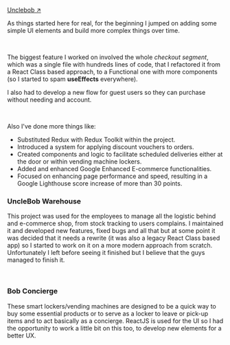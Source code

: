 [Unclebob ↗](https://unclebob.ro)

As things started here for real, for the beginning I jumped on adding some simple UI elements and build more complex things over time.

<br />

The biggest feature I worked on involved the whole _checkout segment_, which was a single file with hundreds lines of code, that I refactored it from a React Class based approach, to a Functional one with more components (so I started to spam **useEffects** everywhere).

I also had to develop a new flow for guest users so they can purchase without needing and account.

<br />

Also I've done more things like:

- Substituted Redux with Redux Toolkit within the project.
- Introduced a system for applying discount vouchers to orders.
- Created components and logic to facilitate scheduled deliveries either at the door or within vending machine lockers.
- Added and enhanced Google Enhanced E-commerce functionalities.
- Focused on enhancing page performance and speed, resulting in a Google Lighthouse score increase of more than 30 points.

### UncleBob Warehouse

This project was used for the employees to manage all the logistic behind and e-commerce shop, from stock tracking to users complains.
I maintained it and developed new features, fixed bugs and all that but at some point it was decided that it needs a rewrite (it was also a legacy React Class based app) so I started to work on it on a more modern approach from scratch.
Unfortunately I left before seeing it finished but I believe that the guys managed to finish it.

<br />

### Bob Concierge​

These smart lockers/vending machines are designed to be a quick way to buy some essential products or to serve as a locker to leave or pick-up items and to act basically as a concierge.
ReactJS is used for the UI so I had the opportunity to work a little bit on this too, to develop new elements for a better UX.
